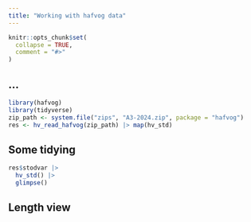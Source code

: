 ```yaml
---
title: "Working with hafvog data"
---
```


```r
knitr::opts_chunk$set(
  collapse = TRUE,
  comment = "#>"
)
```

## ...

```r
library(hafvog)
library(tidyverse)
zip_path <- system.file("zips", "A3-2024.zip", package = "hafvog")
res <- hv_read_hafvog(zip_path) |> map(hv_std)
```

## Some tidying

```r
res$stodvar |> 
  hv_std() |> 
  glimpse()
```

## Length view

```r

```

